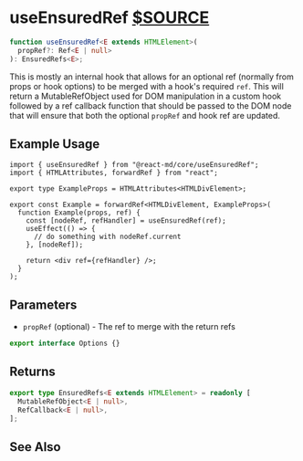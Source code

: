 # useEnsuredRef [$SOURCE](packages/core/src/useEnsuredRef.ts)

```ts disableTransform
function useEnsuredRef<E extends HTMLElement>(
  propRef?: Ref<E | null>
): EnsuredRefs<E>;
```

This is mostly an internal hook that allows for an optional ref (normally
from props or hook options) to be merged with a hook's required `ref`. This
will return a MutableRefObject used for DOM manipulation in a custom hook
followed by a ref callback function that should be passed to the DOM node
that will ensure that both the optional `propRef` and hook ref are updated.

## Example Usage

```tsx
import { useEnsuredRef } from "@react-md/core/useEnsuredRef";
import { HTMLAttributes, forwardRef } from "react";

export type ExampleProps = HTMLAttributes<HTMLDivElement>;

export const Example = forwardRef<HTMLDivElement, ExampleProps>(
  function Example(props, ref) {
    const [nodeRef, refHandler] = useEnsuredRef(ref);
    useEffect(() => {
      // do something with nodeRef.current
    }, [nodeRef]);

    return <div ref={refHandler} />;
  }
);
```

## Parameters

- `propRef` (optional) - The ref to merge with the return refs

```ts disableTransform
export interface Options {}
```

## Returns

```ts disableTransform
export type EnsuredRefs<E extends HTMLElement> = readonly [
  MutableRefObject<E | null>,
  RefCallback<E | null>,
];
```

## See Also
